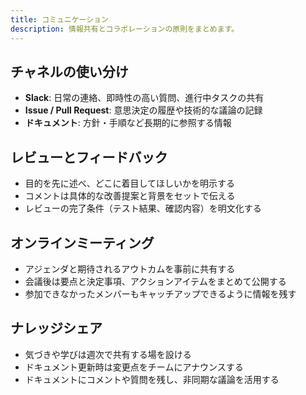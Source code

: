 ```yaml
---
title: コミュニケーション
description: 情報共有とコラボレーションの原則をまとめます。
---
```


## チャネルの使い分け

- **Slack**: 日常の連絡、即時性の高い質問、進行中タスクの共有
- **Issue / Pull Request**: 意思決定の履歴や技術的な議論の記録
- **ドキュメント**: 方針・手順など長期的に参照する情報

## レビューとフィードバック

- 目的を先に述べ、どこに着目してほしいかを明示する
- コメントは具体的な改善提案と背景をセットで伝える
- レビューの完了条件（テスト結果、確認内容）を明文化する

## オンラインミーティング

- アジェンダと期待されるアウトカムを事前に共有する
- 会議後は要点と決定事項、アクションアイテムをまとめて公開する
- 参加できなかったメンバーもキャッチアップできるように情報を残す

## ナレッジシェア

- 気づきや学びは週次で共有する場を設ける
- ドキュメント更新時は変更点をチームにアナウンスする
- ドキュメントにコメントや質問を残し、非同期な議論を活用する
